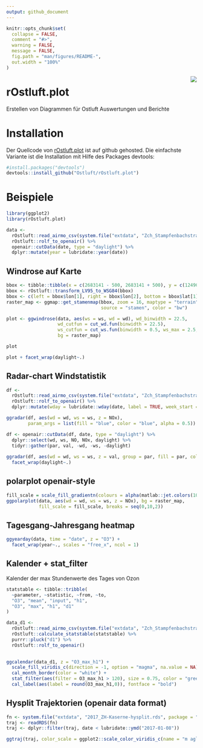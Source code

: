```yaml
---
output: github_document
---
```

<!-- README.md is generated from README.Rmd. Please edit that file -->



```r
knitr::opts_chunk$set(
  collapse = FALSE,
  comment = "#>",
  warning = FALSE,
  message = FALSE,
  fig.path = "man/figures/README-",
  out.width = "100%"
)
```

<img src="man/figures/logo.png" align="right" />

# rOstluft.plot

Erstellen von Diagrammen für Ostluft Auswertungen und Berichte


# Installation

Der Quellcode von [rOstluft.plot](https://github.com/Ostluft/rOstluft.plot) ist auf github gehosted. Die einfachste 
Variante ist die Installation mit Hilfe des Packages devtools:

```r
#install.packages("devtools")
devtools::install_github("Ostluft/rOstluft.plot")
```



# Beispiele


```r
library(ggplot2)
library(rOstluft.plot)

data <-
  rOstluft::read_airmo_csv(system.file("extdata", "Zch_Stampfenbachstrasse_2010-2014.csv", package = "rOstluft.data", mustWork = TRUE)) %>%
  rOstluft::rolf_to_openair() %>%
  openair::cutData(date, type = "daylight") %>% 
  dplyr::mutate(year = lubridate::year(date))
```





## Windrose auf Karte

```r
bbox <- tibble::tibble(x = c(2683141 - 500, 2683141 + 500), y = c(1249040 - 500, 1249040 + 500))
bbox <- rOstluft::transform_LV95_to_WSG84(bbox)
bbox <- c(left = bbox$lon[1], right = bbox$lon[2], bottom = bbox$lat[1], top = bbox$lat[2])
raster_map <- ggmap::get_stamenmap(bbox, zoom = 16, maptype = "terrain",
                                   source = "stamen", color = "bw")

plot <- ggwindrose(data, aes(ws = ws, wd = wd), wd_binwidth = 22.5, 
                   wd_cutfun = cut_wd.fun(binwidth = 22.5), 
                   ws_cutfun = cut_ws.fun(binwidth = 0.5, ws_max = 2.5, reverse = TRUE), 
                   bg = raster_map)

plot

plot + facet_wrap(daylight~.)
```




## Radar-chart Windstatistik

```r
df <-
  rOstluft::read_airmo_csv(system.file("extdata", "Zch_Stampfenbachstrasse_2010-2014.csv",package = "rOstluft.data", mustWork = TRUE)) %>%
  rOstluft::rolf_to_openair() %>%
  dplyr::mutate(wday = lubridate::wday(date, label = TRUE, week_start = 1))

ggradar(df, aes(wd = wd, ws = ws, z = NOx), 
        param_args = list(fill = "blue", color = "blue", alpha = 0.5)) + ylab("NOx")

df <- openair::cutData(df, date, type = "daylight") %>% 
  dplyr::select(wd, ws, NO, NOx, daylight) %>% 
  tidyr::gather(par, val, -wd, -ws, -daylight)
 
ggradar(df, aes(wd = wd, ws = ws, z = val, group = par, fill = par, color = par)) + ylab("mean") +
  facet_wrap(daylight~.)
```




## polarplot openair-style

```r
fill_scale = scale_fill_gradientn(colours = alpha(matlab::jet.colors(100), 0.75), na.value = NA)
ggpolarplot(data, aes(wd = wd, ws = ws, z = NOx), bg = raster_map, 
            fill_scale = fill_scale, breaks = seq(0,10,2))
```





## Tagesgang-Jahresgang heatmap

```r
ggyearday(data, time = "date", z = "O3") +
  facet_wrap(year~., scales = "free_x", ncol = 1)
```





## Kalender + stat_filter

Kalender der max Stundenwerte des Tages von Ozon  

```r
statstable <- tibble::tribble(
  ~parameter, ~statistic, ~from, ~to,
  "O3", "mean", "input", "h1",
  "O3", "max", "h1", "d1"
)

data_d1 <- 
  rOstluft::read_airmo_csv(system.file("extdata", "Zch_Stampfenbachstrasse_2010-2014.csv",package = "rOstluft.data", mustWork = TRUE)) %>%
  rOstluft::calculate_statstable(statstable) %>%
  purrr::pluck("d1") %>% 
  rOstluft::rolf_to_openair()

  
ggcalendar(data_d1, z = "O3_max_h1") +
  scale_fill_viridis_c(direction = -1, option = "magma", na.value = NA) +
  cal_month_border(color = "white") +
  stat_filter(aes(filter = O3_max_h1 > 120), size = 0.75, color = "green", fill = NA, shape = 21) +
  cal_label(aes(label = round(O3_max_h1,0)), fontface = "bold")
```


## Hysplit Trajektorien (openair data format)

```r
fn <- system.file("extdata", "2017_ZH-Kaserne-hysplit.rds", package = "rOstluft.data")
traj <- readRDS(fn)
traj <- dplyr::filter(traj, date < lubridate::ymd("2017-01-08"))

ggtraj(traj, color_scale = ggplot2::scale_color_viridis_c(name = "m agl."))
```





